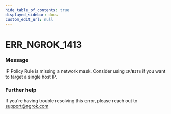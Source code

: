 ```yaml
---
hide_table_of_contents: true
displayed_sidebar: docs
custom_edit_url: null
---
```



# ERR_NGROK_1413

### Message
IP Policy Rule is missing a network mask. Consider using `IP`/`BITS` if you want to target a single host IP.

### Further help
If you're having trouble resolving this error, please reach out to [support@ngrok.com](mailto:support@ngrok.com?subject=Help%20with%20ERR_NGROK_1413)


<ErrorDetails error='err_ngrok_1413' />
